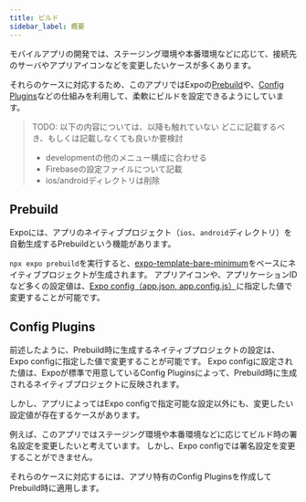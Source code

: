 ```yaml
---
title: ビルド
sidebar_label: 概要
---
```


モバイルアプリの開発では、ステージング環境や本番環境などに応じて、接続先のサーバやアプリアイコンなどを変更したいケースが多くあります。

それらのケースに対応するため、このアプリではExpoの[Prebuild](https://docs.expo.dev/workflow/prebuild/)や、[Config Plugins](https://docs.expo.dev/guides/config-plugins/)などの仕組みを利用して、柔軟にビルドを設定できるようにしています。

> TODO: 以下の内容については、以降も触れていない
> どこに記載するべき、もしくは記載しなくても良いか要検討
> - developmentの他のメニュー構成に合わせる
> - Firebaseの設定ファイルについて記載
> - ios/androidディレクトリは削除

## Prebuild

Expoには、アプリのネイティブプロジェクト（`ios`、`android`ディレクトリ）を自動生成するPrebuildという機能があります。

`npx expo prebuild`を実行すると、[expo-template-bare-minimum](https://github.com/expo/expo/tree/main/templates/expo-template-bare-minimum)をベースにネイティブプロジェクトが生成されます。
アプリアイコンや、アプリケーションIDなど多くの設定値は、[Expo config（app.json, app.config.js）](https://docs.expo.dev/versions/latest/config/app/)に指定した値で変更することが可能です。

## Config Plugins

前述したように、Prebuild時に生成するネイティブプロジェクトの設定は、Expo configに指定した値で変更することが可能です。
Expo configに設定された値は、Expoが標準で用意しているConfig Pluginsによって、Prebuild時に生成されるネイティブプロジェクトに反映されます。

しかし、アプリによってはExpo configで指定可能な設定以外にも、変更したい設定値が存在するケースがあります。

例えば、このアプリではステージング環境や本番環境などに応じてビルド時の署名設定を変更したいと考えています。
しかし、Expo configでは署名設定を変更することができません。

それらのケースに対応するには、アプリ特有のConfig Pluginsを作成してPrebuild時に適用します。

